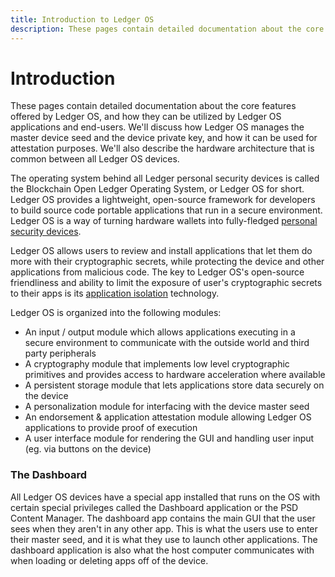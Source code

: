 ```yaml
---
title: Introduction to Ledger OS
description: These pages contain detailed documentation about the core features offered by Ledger OS, and how they can be utilized by Ledger OS applications and end-users.
---
```


# Introduction

These pages contain detailed documentation about the core features offered by Ledger OS, and how they can be utilized by Ledger OS applications and end-users. We'll discuss how Ledger OS manages the master device seed and the device private key, and how it can be used for attestation purposes. We'll also describe the hardware architecture that is common between all Ledger OS devices.

The operating system behind all Ledger personal security devices is called the Blockchain Open Ledger Operating System, or Ledger OS for short. Ledger OS provides a lightweight, open-source framework for developers to build source code portable applications that run in a secure environment. Ledger OS is a way of turning hardware wallets into fully-fledged [personal security devices](../psd/introduction).

Ledger OS allows users to review and install applications that let them do more with their cryptographic secrets, while protecting the device and other applications from malicious code. The key to Ledger OS's open-source friendliness and ability to limit the exposure of user's cryptographic secrets to their apps is its [application isolation](../psd/application-isolation/) technology.

Ledger OS is organized into the following modules:

-   An input / output module which allows applications executing in a secure environment to communicate with the outside world and third party peripherals
-   A cryptography module that implements low level cryptographic primitives and provides access to hardware acceleration where available
-   A persistent storage module that lets applications store data securely on the device
-   A personalization module for interfacing with the device master seed
-   An endorsement & application attestation module allowing Ledger OS applications to provide proof of execution
-   A user interface module for rendering the GUI and handling user input (eg. via buttons on the device)

### The Dashboard

All Ledger OS devices have a special app installed that runs on the OS with certain special privileges called the Dashboard application or the PSD Content Manager. The dashboard app contains the main GUI that the user sees when they aren't in any other app. This is what the users use to enter their master seed, and it is what they use to launch other applications. The dashboard application is also what the host computer communicates with when loading or deleting apps off of the device.
